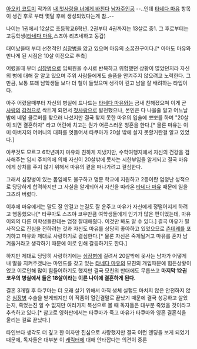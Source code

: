 [[아오키 코토미]] 작가의 [[내 첫사랑을 너에게 바친다]] [[남자]][[주인공]]
--..인데 [[타네다 마유]] 항목이 생긴 후로 부터 몇달 후에 생성되었다는게 참..--

나이는 1권에서 12살로 초등학교6학년. 2권부터 4권까지는 13살로 중1. 그 후로부터는 고등학생([[타네다 마유]],스즈야 리츠네하고 동갑)


태어났을때 부터 선천적인 [[심장병]]을 앓고 있으며 마유의 소꿉친구이다.[* 아마도 마유와 만나게 된 시점은 10살 이전으로 추측]

어렸을때 부터 [[심장병]]으로 입퇴원을 수시로 반복하고 위험했던 상황이 많았던지라 자신의 병에 대해 잘 알고 있으며 주위 사람들에게도 슬픔을 안겨주지 않으려고 노력한다.
그 만큼, 보통 또래 남학생들 보다 더 철이 들었으며 생각이 깊고 남을 잘 배려하는 타입이다.

아주 어렸을때부터 자신의 병실에 드나드는 [[타네다 마유]]와는 금새 친해졌으며 이게 곧 [[사랑]]의 [[감정]]으로 싹트게 되면서 [[첫사랑]]으로 발전했으나, 본인은 다 나을줄 알고 어느날 밤에 네잎 클로버를 찾으러 나섰지만 결국 찾지 못한 마유의 입술에 뽀뽀를 하며 "20살이 되면 결혼하자" 라고 어린애 치고는 뭔가 어른스러운 청혼을 한다.[* 물론 마유는 이미 아버지와 어머니의 대화를 엿들어서 타쿠마가 20살 밖에 살지 못할거란걸 알고 있었다.]

아무것도 모르고 6학년까지 마유와 친하게 지냈지만, 수학여행지에서 자신의 건강을 검사해주는 임시 주치의에 의해 자신이 20살밖에 못사는 시한부임을 알게되고 결국 마유에게 상처를 주지 않기 위해서 마유의 곁을 떠나가려고 결심한다.

그래서 심장병이 있는 몸임에도 불구하고 명문 학교에 지원하고 2등이란 엄청난 성적으로 당당하게 합격하지만 그 사실을 알게되어서 자신을 따라온 [[타네다 마유]] 때문에 일을 그츠려 버렸다.

이후에 마유에게는 말도 잘 안걸고 눈길도 잘 운주고 마유가 자신에게 정떨어지게 하려고 행동했으나[* 타쿠마도 스즈야 코우만큼 여학생들에게 인기가 많은 편이었는데, 마유 이외의 다른 여학생들한테는 엄청 잘대해줬다. 이것만 봐도 알 수 있다.] 결국 마유가 필사적으로 진심을 전하려는 것과 자신도 마유를 상당히 좋아하고 있었으므로 [[츤데레]]를 포기하고 마유와 제대로 사랑하기로 결심한다.[* 물론 자신은 죽게될거고 마유를 혼자 남겨둘거라고 생각하기 때문에 이로 인해 갈등하기도 한다.]

하지만 제대로 당당히 사랑하기에는 [[심장병]]에 걸려서 20살밖에 못사는 남자가 어떻게 내 딸을 지켜주겠냐는 마인드를 갖고 있는 [[타네다 마유]]의 모친의 개입때문에 힘든상황이었고 이로인해 많이 힘들어하기도 했지만 결국 모친의 반대에도 무릅쓰고 ''' 마지막 12권 코우의 병실에서 둘은 18살이라는 이른 나이에 결혼하게 된다.'''

결혼 3개월 후 타쿠마는 더 오래 살기 위해서 아직 생체 실험도 마치지 않은 안전하지 않은 [[심장병]] 수술을 받게되지만 이 작품이 열린결말로 끝났기 때문에 결국 성공하고 살았는지, 죽었는진 알 수 없지만 여러가지 복선으로 볼 때 독자들은 대부분 죽었을 것이라고 추측하고 있다.[* 참고로 영화판에서는 타쿠마가 죽고 마유가 타쿠마와 영혼 결혼식을 울리는 걸로 끝났다.]

타인보다 생각도 더 깊고 한 여자만 진심으로 사랑했지만 결국 이런 엔딩을 보게 되었기 때문에, 독자들은 대부분 이 [[캐릭터]]에 대해 안타깝다는 의견이 중론
